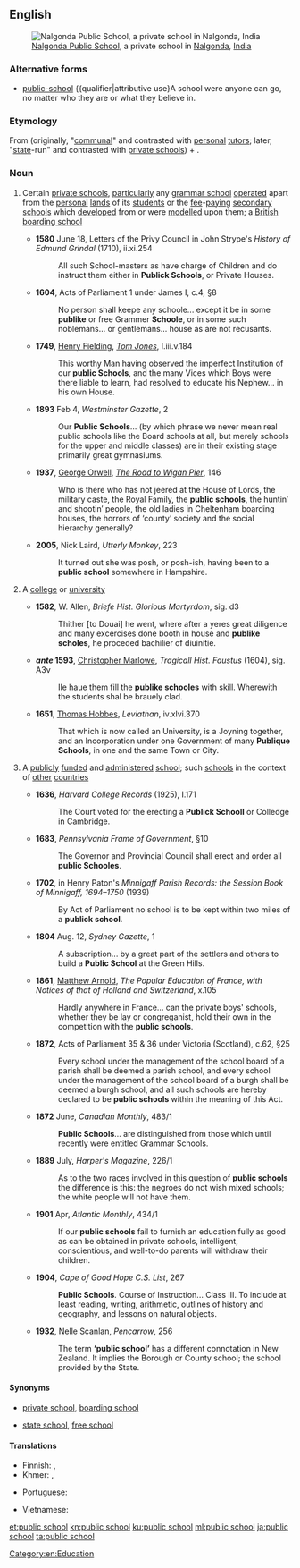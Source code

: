 ==English==
[[File:Nalgonda Public School.jpg|right|thumb|[[w:Nalgonda Public School|Nalgonda Public School]], a private school in [[w:Nalgonda|Nalgonda]], [[India]]]]
===Alternative forms===
* [[public-school]] {{qualifier|attributive use}A school were anyone can go, no matter who they are or what they believe in.

===Etymology===
From {{term|public|lang=en}} (originally, "[[communal]]" and contrasted with [[personal]] [[tutor]]s; later, "[[state]]-run" and contrasted with [[private school]]s) + {{term|school|lang=en}}.

===Noun===
{{en-noun|head=[[public]] [[school]]}}

# {{context|UK|Ireland|lang=en}} Certain [[private school]]s, [[particularly]] {{qualifier|initially}} any [[grammar school]] [[operate]]d apart from the [[personal]] [[land]]s of its [[student]]s or {{qualifier|from the 19th century}} the [[fee]]-[[pay]]ing [[secondary school]]s which [[develop]]ed from or were [[model]]led upon them; a [[British]] [[boarding school]]
#*'''1580''' June 18, Letters of the Privy Council in John Strype's ''History of Edmund Grindal'' (1710), ii.xi.254
#*:All such School-masters as have charge of Children and do instruct them either in '''Publick Schools''', or Private Houses.
#*'''1604''', Acts of Parliament 1 under James I, c.4, §8
#*:No person shall keepe any schoole... except it be in some '''publike''' or free Grammer '''Schoole''', or in some such noblemans... or gentlemans... house as are not recusants.
#*'''1749''', [[w:Henry Fielding|Henry Fielding]], ''[[w:Tom Jones|Tom Jones]]'', I.iii.v.184
#*:This worthy Man having observed the imperfect Institution of our '''public Schools''', and the many Vices which Boys were there liable to learn, had resolved to educate his Nephew... in his own House.
#*'''1893''' Feb 4, ''Westminster Gazette'', 2
#*:Our '''Public Schools'''... (by which phrase we never mean real public schools like the Board schools at all, but merely schools for the upper and middle classes) are in their existing stage primarily great gymnasiums.
#* '''1937''', [[w:George Orwell|George Orwell]], ''[[w:The Road to Wigan Pier|The Road to Wigan Pier]]'', 146
#*: Who is there who has not jeered at the House of Lords, the military caste, the Royal Family, the '''public schools''', the huntin′ and shootin′ people, the old ladies in Cheltenham boarding houses, the horrors of ‘county’ society and the social hierarchy generally?
#*'''2005''', Nick Laird, ''Utterly Monkey'', 223
#*:It turned out she was posh, or posh-ish, having been to a '''public school''' somewhere in Hampshire.
# {{label|en|obsolete}} A [[college]] or [[university]]
#*'''1582''', W. Allen, ''Briefe Hist. Glorious Martyrdom'', sig. d3
#*:Thither [to Douai] he went, where after a yeres great diligence and many excercises done booth in house and '''publike scholes''', he proceded bachilier of diuinitie.
#*'''''ante'' 1593''', [[w:Christopher Marlowe|Christopher Marlowe]], ''Tragicall Hist. Faustus'' (1604), sig. A3v
#*:Ile haue them fill the '''publike schooles''' with skill. Wherewith the students shal be brauely clad.
#*'''1651''', [[w:Thomas Hobbes|Thomas Hobbes]], ''Leviathan'', iv.xlvi.370
#*:That which is now called an University, is a Joyning together, and an Incorporation under one Government of many '''Publique Schools''', in one and the same Town or City.
# {{context|North America|Australia|New Zealand|South Africa|formerly [[Scottish English|Scottish]]|lang=en}} A [[public]]ly [[fund]]ed and [[administer]]ed [[school]]; {{context|UK|Ireland|lang=en}} such [[school]]s in the context of [[other]] [[countries]]
#*'''1636''', ''Harvard College Records'' (1925), I.171
#*:The Court voted for the erecting a '''Publick Schooll''' or Colledge in Cambridge.
#*'''1683''', ''Pennsylvania Frame of Government'', §10
#*:The Governor and Provincial Council shall erect and order all '''public Schooles'''.
#*'''1702''', in Henry Paton's ''Minnigaff Parish Records: the Session Book of Minnigaff, 1694&ndash;1750'' (1939)
#*:By Act of Parliament no school is to be kept within two miles of a '''publick school'''.
#*'''1804''' Aug. 12, ''Sydney Gazette'', 1
#*:A subscription... by a great part of the settlers and others to build a '''Public School''' at the Green Hills.
#*'''1861''', [[w:Matthew Arnold|Matthew Arnold]], ''The Popular Education of France, with Notices of that of Holland and Switzerland'', x.105
#*:Hardly anywhere in France... can the private boys' schools, whether they be lay or congreganist, hold their own in the competition with the '''public schools'''.
#*'''1872''', Acts of Parliament 35 & 36 under Victoria (Scotland), c.62, §25
#*:Every school under the management of the school board of a parish shall be deemed a parish school, and every school under the management of the school board of a burgh shall be deemed a burgh school, and all such schools are hereby declared to be '''public schools''' within the meaning of this Act.
#*'''1872''' June, ''Canadian Monthly'', 483/1
#*:'''Public Schools'''... are distinguished from those which until recently were entitled Grammar Schools.
#*'''1889''' July, ''Harper's Magazine'', 226/1
#*:As to the two races involved in this question of '''public schools''' the difference is this: the negroes do not wish mixed schools; the white people will not have them.
#*'''1901''' Apr, ''Atlantic Monthly'', 434/1
#*:If our '''public schools''' fail to furnish an education fully as good as can be obtained in private schools, intelligent, conscientious, and well-to-do parents will withdraw their children.
#*'''1904''', ''Cape of Good Hope C.S. List'', 267
#*:'''Public Schools'''. Course of Instruction... Class III. To include at least reading, writing, arithmetic, outlines of history and geography, and lessons on natural objects.
#*'''1932''', Nelle Scanlan, ''Pencarrow'', 256
#*:The term '''‘public school’''' has a different connotation in New Zealand. It implies the Borough or County school; the school provided by the State.

====Synonyms====
* {{sense|fee-charging private school, offering housing}} [[private school]], [[boarding school]]
* {{sense|publicly administered school}} [[state school]], [[free school]]

====Translations====
{{trans-top|publicly administered school}}
* Finnish: {{t+|fi|yleinen}} {{t+|fi|koulu}}, {{t+|fi|peruskoulu}}
* Khmer: {{t|km|សាលារដ្ឋ|tr=sala roth|sc=Khmr}}, {{t|km|សាលាសាធារណៈ|tr=sala satheraknak|sc=Khmr}}
{{trans-mid}}
* Portuguese: {{t|pt|[[escola]] [[pública]]|f}}
{{trans-bottom}}

{{checktrans-top}}
* Vietnamese: {{t-check|vi|trường công}}
{{trans-bottom}}

[[Category:en:Education]]

[[et:public school]]
[[kn:public school]]
[[ku:public school]]
[[ml:public school]]
[[ja:public school]]
[[ta:public school]]